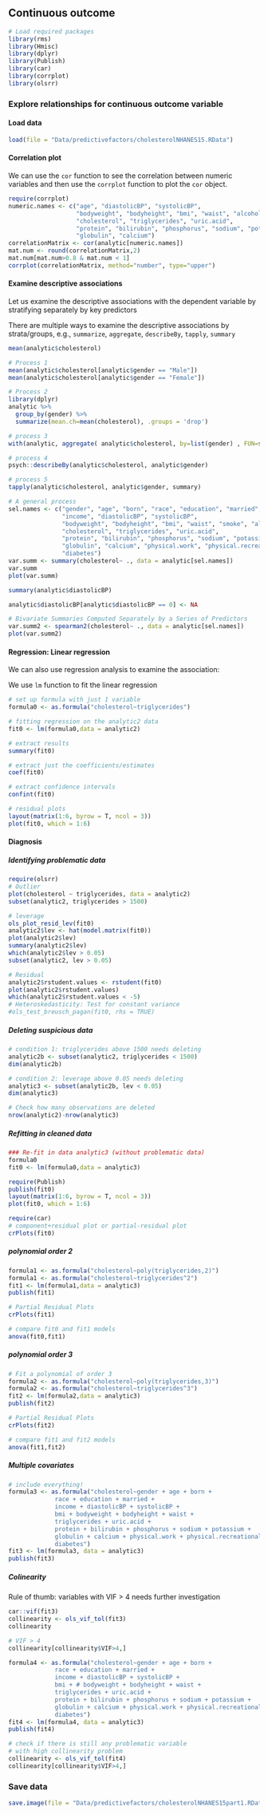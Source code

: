 ## Continuous outcome {.unnumbered}

```r
# Load required packages
library(rms)
library(Hmisc)
library(dplyr)
library(Publish)
library(car)
library(corrplot)
library(olsrr)
```

### Explore relationships for continuous outcome variable

#### Load data

```r
load(file = "Data/predictivefactors/cholesterolNHANES15.RData")
```

#### Correlation plot

::: callout-tip
We can use the `cor` function to see the correlation between numeric variables and then use the `corrplot` function to plot the `cor` object.
:::

```r
require(corrplot)
numeric.names <- c("age", "diastolicBP", "systolicBP", 
                   "bodyweight", "bodyheight", "bmi", "waist", "alcohol", 
                   "cholesterol", "triglycerides", "uric.acid", 
                   "protein", "bilirubin", "phosphorus", "sodium", "potassium", 
                   "globulin", "calcium")
correlationMatrix <- cor(analytic[numeric.names])
mat.num <- round(correlationMatrix,2)
mat.num[mat.num>0.8 & mat.num < 1]
corrplot(correlationMatrix, method="number", type="upper")
```

#### Examine descriptive associations

Let us examine the descriptive associations with the dependent variable by stratifying separately by key predictors

::: callout-tip
There are multiple ways to examine the descriptive associations by strata/groups, e.g., `summarize`, `aggregate`, `describeBy`, `tapply`, `summary`
:::

```r
mean(analytic$cholesterol)

# Process 1
mean(analytic$cholesterol[analytic$gender == "Male"])
mean(analytic$cholesterol[analytic$gender == "Female"])

# Process 2
library(dplyr)
analytic %>%
  group_by(gender) %>%
  summarize(mean.ch=mean(cholesterol), .groups = 'drop') 

# process 3
with(analytic, aggregate( analytic$cholesterol, by=list(gender) , FUN=summary))

# process 4
psych::describeBy(analytic$cholesterol, analytic$gender)

# process 5
tapply(analytic$cholesterol, analytic$gender, summary)

# A general process
sel.names <- c("gender", "age", "born", "race", "education", "married", 
               "income", "diastolicBP", "systolicBP", 
               "bodyweight", "bodyheight", "bmi", "waist", "smoke", "alcohol", 
               "cholesterol", "triglycerides", "uric.acid", 
               "protein", "bilirubin", "phosphorus", "sodium", "potassium", 
               "globulin", "calcium", "physical.work", "physical.recreational", 
               "diabetes")
var.summ <- summary(cholesterol~ ., data = analytic[sel.names])
var.summ
plot(var.summ)

summary(analytic$diastolicBP)

analytic$diastolicBP[analytic$diastolicBP == 0] <- NA

# Bivariate Summaries Computed Separately by a Series of Predictors
var.summ2 <- spearman2(cholesterol~ ., data = analytic[sel.names])
plot(var.summ2)
```

#### Regression: Linear regression

We can also use regression analysis to examine the association:

::: callout-tip
We use `lm` function to fit the linear regression
:::

```r
# set up formula with just 1 variable
formula0 <- as.formula("cholesterol~triglycerides")

# fitting regression on the analytic2 data
fit0 <- lm(formula0,data = analytic2)

# extract results
summary(fit0)

# extract just the coefficients/estimates
coef(fit0)

# extract confidence intervals
confint(fit0)

# residual plots
layout(matrix(1:6, byrow = T, ncol = 3))
plot(fit0, which = 1:6)
```

#### Diagnosis

##### Identifying problematic data

```r
require(olsrr)
# Outlier
plot(cholesterol ~ triglycerides, data = analytic2)
subset(analytic2, triglycerides > 1500)

# leverage
ols_plot_resid_lev(fit0)
analytic2$lev <- hat(model.matrix(fit0))
plot(analytic2$lev)
summary(analytic2$lev)
which(analytic2$lev > 0.05)
subset(analytic2, lev > 0.05)

# Residual
analytic2$rstudent.values <- rstudent(fit0)
plot(analytic2$rstudent.values)
which(analytic2$rstudent.values < -5)
# Heteroskedasticity: Test for constant variance
#ols_test_breusch_pagan(fit0, rhs = TRUE)
```

##### Deleting suspicious data

```r
# condition 1: triglycerides above 1500 needs deleting
analytic2b <- subset(analytic2, triglycerides < 1500)
dim(analytic2b)

# condition 2: leverage above 0.05 needs deleting
analytic3 <- subset(analytic2b, lev < 0.05)
dim(analytic3)

# Check how many observations are deleted
nrow(analytic2)-nrow(analytic3)
```

##### Refitting in cleaned data

```r
### Re-fit in data analytic3 (without problematic data)
formula0
fit0 <- lm(formula0,data = analytic3)

require(Publish)
publish(fit0)
layout(matrix(1:6, byrow = T, ncol = 3))
plot(fit0, which = 1:6)

require(car)
# component+residual plot or partial-residual plot
crPlots(fit0)
```

##### polynomial order 2

```r
formula1 <- as.formula("cholesterol~poly(triglycerides,2)")
formula1 <- as.formula("cholesterol~triglycerides^2")
fit1 <- lm(formula1,data = analytic3)
publish(fit1)

# Partial Residual Plots
crPlots(fit1)

# compare fit0 and fit1 models
anova(fit0,fit1)
```

##### polynomial order 3

```r
# Fit a polynomial of order 3
formula2 <- as.formula("cholesterol~poly(triglycerides,3)")
formula2 <- as.formula("cholesterol~triglycerides^3")
fit2 <- lm(formula2,data = analytic3)
publish(fit2)

# Partial Residual Plots
crPlots(fit2)

# compare fit1 and fit2 models
anova(fit1,fit2)
```

##### Multiple covariates

```r
# include everything!
formula3 <- as.formula("cholesterol~gender + age + born + 
             race + education + married + 
             income + diastolicBP + systolicBP + 
             bmi + bodyweight + bodyheight + waist +  
             triglycerides + uric.acid + 
             protein + bilirubin + phosphorus + sodium + potassium + 
             globulin + calcium + physical.work + physical.recreational + 
             diabetes")
fit3 <- lm(formula3, data = analytic3)
publish(fit3)
```

##### Colinearity

::: column-margin
Rule of thumb: variables with VIF \> 4 needs further investigation
:::

```r
car::vif(fit3)
collinearity <- ols_vif_tol(fit3)
collinearity

# VIF > 4
collinearity[collinearity$VIF>4,]
```

```r
formula4 <- as.formula("cholesterol~gender + age + born + 
             race + education + married + 
             income + diastolicBP + systolicBP + 
             bmi + # bodyweight + bodyheight + waist +  
             triglycerides + uric.acid + 
             protein + bilirubin + phosphorus + sodium + potassium + 
             globulin + calcium + physical.work + physical.recreational + 
             diabetes")
fit4 <- lm(formula4, data = analytic3)
publish(fit4)

# check if there is still any problematic variable
# with high collinearity problem
collinearity <- ols_vif_tol(fit4)
collinearity[collinearity$VIF>4,]
```

### Save data

```r
save.image(file = "Data/predictivefactors/cholesterolNHANES15part1.RData")
```
